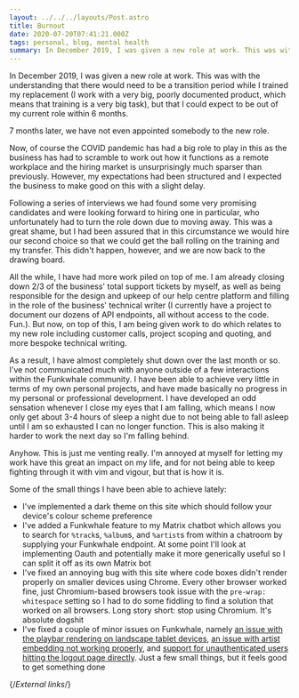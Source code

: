 ```yaml
---
layout: ../../../layouts/Post.astro
title: Burnout
date: 2020-07-20T07:41:21.000Z
tags: personal, blog, mental health
summary: In December 2019, I was given a new role at work. This was with the understanding that there would need to be a transition period while I trained my replacement, but that I could expect to be out of my current role within 6 months…
---
```


In December 2019, I was given a new role at work. This was with the understanding that there would need to be a transition period while I trained my replacement (I work with a very big, poorly documented product, which means that training is a very big task), but that I could expect to be out of my current role within 6 months.

7 months later, we have not even appointed somebody to the new role.

Now, of course the COVID pandemic has had a big role to play in this as the business has had to scramble to work out how it functions as a remote workplace and the hiring market is unsurprisingly much sparser than previously. However, my expectations had been structured and I expected the business to make good on this with a slight delay.

Following a series of interviews we had found some very promising candidates and were looking forward to hiring one in particular, who unfortunately had to turn the role down due to moving away. This was a great shame, but I had been assured that in this circumstance we would hire our second choice so that we could get the ball rolling on the training and my transfer. This didn't happen, however, and we are now back to the drawing board.

All the while, I have had more work piled on top of me. I am already closing down 2/3 of the business' total support tickets by myself, as well as being responsible for the design and upkeep of our help centre platform and filling in the role of the business' technical writer (I currently have a project to document our dozens of API endpoints, all without access to the code. Fun.). But now, on top of this, I am being given work to do which relates to my new role including customer calls, project scoping and quoting, and more bespoke technical writing.

As a result, I have almost completely shut down over the last month or so. I've not communicated much with anyone outside of a few interactions within the Funkwhale community. I have been able to achieve very little in terms of my own personal projects, and have made basically no progress in my personal or professional development. I have developed an odd sensation whenever I close my eyes that I am falling, which means I now only get about 3-4 hours of sleep a night due to not being able to fall asleep until I am so exhausted I can no longer function. This is also making it harder to work the next day so I'm falling behind.

Anyhow. This is just me venting really. I'm annoyed at myself for letting my work have this great an impact on my life, and for not being able to keep fighting through it with vim and vigour, but that is how it is.

Some of the small things I have been able to achieve lately:

- I've implemented a dark theme on this site which should follow your device's colour scheme preference
- I've added a Funkwhale feature to my Matrix chatbot which allows you to search for `%track`s, `%album`s, and `%artist`s from within a chatroom by supplying your Funkwhale endpoint. At some point I'll look at implementing Oauth and potentially make it more generically useful so I can split it off as its own Matrix bot
- I've fixed an annoying bug with this site where code boxes didn't render properly on smaller devices using Chrome. Every other browser worked fine, just Chromium-based browsers took issue with the `pre-wrap: whitespace` setting so I had to do some fiddling to find a solution that worked on all browsers. Long story short: stop using Chromium. It's absolute dogshit
- I've fixed a couple of minor issues on Funkwhale, namely [an issue with the playbar rendering on landscape tablet devices][funkwhale-playbar], [an issue with artist embedding not working properly][funkwhale-embedding], and [support for unauthenticated users hitting the logout page directly][funkwhale-logout]. Just a few small things, but it feels good to get something done

{/*External links*/}

[funkwhale-playbar]: https://dev.funkwhale.audio/funkwhale/funkwhale/-/merge_requests/1167
[funkwhale-embedding]: https://dev.funkwhale.audio/funkwhale/funkwhale/-/merge_requests/1166
[funkwhale-logout]: https://dev.funkwhale.audio/funkwhale/funkwhale/-/merge_requests/1168
